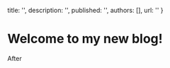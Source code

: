 
  title: '',
  description: '',
  published: '',
  authors: [],
  url: ''
}

# Welcome to my new blog!

After 
